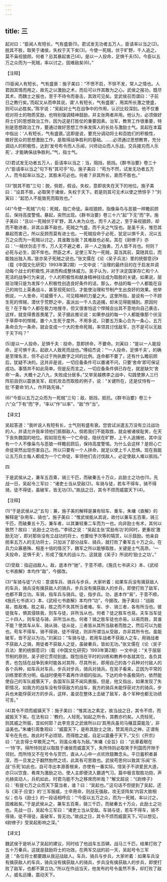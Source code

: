 ```yaml
---
---
---
```

title: 三
---



起对曰：“臣闻人有短长，气有盛衰(1)。君试发无功者五万人，臣请率以当之(2)。脱其不胜，取笑于诸侯，失权于天下矣(3)。今使一死贼，伏于旷野，千人追之，莫不枭视狼顾。何者？忌其暴起害己(4)。是以一人投命，足惧千夫(5)。今臣以五万之众而为一死贼，率以讨之，固难敌矣(6)。”

【注释】

(1)臣闻人有短长，气有盛衰：施子美曰：“不愤不启，不悱不发，常人之情也。人君因其情而用之，故先之以激励之术，而后可以作其敢为之心。武侯之报功，既尽其术，而魏士之报也，至于不待令而奋击，其效可见矣。宜武侯召而谓曰：‘子前日之教行矣。’而起又从而申其说，谓‘人有短长，气有盛衰’，用其所长激之使盛，则可以必胜矣。”陈宇说：“吴起对士气在战争中的作用，认识比较深刻。他不仅重视对将士的物质奖励，也特别强调精神鼓励，并主张两者并用。他认为，必须做好将士们的思想政治工作，因为这是打胜仗的重要因素。治军，教育工作很重要，特别是思想政治工作，要通过做好思想工作来发挥人的长处与激励士气。吴起在本篇中指出：‘人有短长，气有盛衰。’这即是说，要充分调动将士和百姓们的积极性，做好民众的思想激励工作，是取得战争胜利的基础。……必须通过思想教育，充分调动人的积极性，达到‘发号布令而人乐闻，兴师动众而人乐战，交兵接刃而人乐死’，才能确保战争胜利。”气，指士气。

(2)君试发无功者五万人，臣请率以当之：当，阻挡，抵挡。《群书治要》卷三十六“臣请率以当之”句下有“其可乎”句。施子美曰：“苟为不然，试发无功者五万人，而令起率以当之，其胜未可必也。何者？非其所长，衰而不胜也。”

(3)“脱其不胜”三句：脱，倘若，假设。失权，意即丧失在天下的地位。施子美曰：“设其不胜，必取笑于诸侯，失权于天下。若是则其可无术以使之愤悱乎？”刘寅曰：“起恐人不能致死而取败也。”

(4)“今使一死贼”六句：死贼，指亡命徒。枭视狼顾，指像枭鸟与恶狼一样瞻前顾后，保持高度警惕。暴起，突然出现。《群书治要》卷三十六“起”下无“而”字。施子美曰：“且以一死贼伏于旷野，其人未为众也，而千人追之，至于枭视狼顾，却而不敢进者，非其众寡不敌也，死贼之气盛，而千夫之气馁也。是虽千夫，惟恐其暴起而害己，所以反顾而莫有进士也。一死贼投命于必死，犹足以惧千夫，况以五万之众而为一死贼以讨之，其谁敢当我？其难敌也必矣。其在《尉缭子》亦曰：‘一贼伏剑击于市，万人无不避之者，非一人之独勇，万人皆不肖也。何则？必死与必生，固不侔也。然臣之术，足使三军为一死贼，莫当其前，莫随其后，而能独出独入焉。’是亦吴子死贼之说也。”张文儒在《论〈吴子兵法〉里的统御意识》（载《中国文化研究》1993年第2期）一文中说：“治理的最终目的在于启发并调动每个战士的积极性,并进而构成整体威力。吴子认为，对于决定国家存亡和个人死活的战争行为来说，个人的积极性和献身精神往往成为取胜的关键。如果说，层层治理只是为发挥个人积极性创造良好条件的话，那么，参战的每一个人都能在自己的岗位上英勇战斗，甚至视死如归，才能使治理和节制产生出良好的效果。他举例说，一人舍命，可威慑千人，可见精神的力量之大。这里所指，是说有一个不顾生死的悍贼，潜伏于荒野之中，虽派出一千人去追捕，却未见得能捕到。原因何在？在于每个人都在极力地搜寻，但又很害怕这个悍贼会出其不意地向自己袭击，这样，就变得畏首畏尾了。吴子据此推论说：如果参战的每一个人都能像那个伏没于草莽中的悍贼，置个人生死于度外，不用多说，只要五万条心合为一条心，五万条命合为一条命，就会变成一个大的舍命死贼，率领其讨伐敌军，岂不是可以无敌于天下吗？”

(5)是以一人投命，足惧千夫：投命，意即拼命，不要命。刘寅曰：“是以一人能投命，足可惧千夫。起欲人人致死而战也。”傅绍杰说：“‘一人投命，足惧千夫’，的确是至理名言，但不必过于拘执数字之间的比例。连命都不要了，还有什么瞻前顾后，犹疑不决的。这并非是说，一切应备条件可以置诸不问，只要‘舍命’即可保证成功。事情并不如此简单。但是反而言之，一切应备条件俱已存在，就是缺欠‘舍命’一条，大概十之八九，失败成分居多。”又举吴越槜李之战中，勾践使罪人三行阵前自刭以震骇吴军，趁机攻击而取胜的例子，说：“关键所在，还是仗恃有一批‘不要命’的人，作开路先锋。”

(6)“今臣以五万之众而为一死贼”三句：敌，抵挡，抵抗。《群书治要》卷三十六“众”下有“而”字，“率以”作“以率”，“敌”作“当”。

【译文】

吴起答道：“我听说人有短有长，士气则有盛有衰。您尝试派遣五万没有立过战功的人，并请允许我率领他们抵御敌人。倘若我们不能取胜，就会被诸侯耻笑，在天下丧失魏国的地位。假如现在有一个亡命徒，隐伏在旷野，上千人追捕他，其中没有一个人不像枭鸟与恶狼一样瞻前顾后，保持高度警惕。为什么会这样？是担心亡命徒突然出现伤害自己。所以只要有一个人拼命，就足以使上千人恐惧。现在我能让五万兵士每人都成为一个亡命徒，率领他们去讨伐敌人，必定使敌人难以抵挡。”

四

于是武侯从之，兼车五百乘，骑三千匹，而破秦五十万众，此励士之功也(1)。先战一日，吴起令三军曰：“诸吏士当从受敌(2)。车骑与徒，若车不得车，骑不得骑，徒不得徒，虽破军，皆无功(3)。”故战之日，其令不烦而威震天下(4)。

【注释】

(1)“于是武侯从之”五句：兼，施子美的解释是兼有轻车、重车，朱墉《直解》的解释是“杂用车、骑也”。施子美曰：“惟武侯能从其说，故付以兼车五百乘，骑三千匹，而破秦五十万。兼车者，以其兼轻重二车而为一也。向非励士有术，其何以致然？故曰：‘此励士之功也。’”李硕之说：“吴起主张‘奖励有功’的同时，更重视‘激励无功’，即对那些没有立战功的将士，也要给予次等的犒赏，以示鼓励。他亲自统率五万人的无功将士，只加派了部分战车、骑兵，就打败了秦军五十万之众。在兵力众寡悬殊、相差十倍的情况下，魏军之所以能够取胜，关键是士气高昂，‘一夫投命，足惧千夫’，形成了强大的战斗力，这就是《吴子》所说的‘励士之功’。”

(2)受敌：指迎战敌人。敌，底本作“驰”，于意不顺，《施氏七书讲义》本、《武经七书直解》本均作“敌”，今据改。

(3)“车骑与徒”六句：意谓车兵、骑兵与步兵，大家听着：如果车兵没有擒获敌人的车兵，骑兵没有擒获敌人的骑兵，步兵没有擒获敌人的步兵，即使打败了敌军，也都不算立功。车骑，指车兵与骑兵。徒，指步兵。功，底本作“易”，于意不顺，《施氏七书讲义》本、《武经七书直解》本均作“功”，今据改。施子美曰：“战敌易，胜敌难。胜之易，胜之而不失其所当者难。车、步、骑三者，各有所当也。彼徒我车，惧其侵轶我，则车与徒，非所当从也。何者？徒之胜车也易。夫车当车徒二十四人，则车徒与骑，非所当从也。何者？骑之胜车徒也亦易。以易而胜，其谁不能？使其车从车、骑从骑、徒从徒，三者皆从其所当敌者而胜之，然后可以为能也。苟车不得车，骑不得骑，徒不得徒，则非所谓当从受敌，亦非其所令也。虽能破军，皆不足以为功。”刘寅曰：“车骑与徒，若用车战者不获敌人之车，用骑战者不获敌人之骑，用徒者不获敌人之徒，虽破秦兵，皆如无功。”张文儒在《论〈吴子兵法〉里的统御意识》（载《中国文化研究》1993年第2期）一文中说：“关于层层节制的原则，吴子把它贯彻到底。既包括在平时的训练和教养中各就其位，各负其责，也包括在战争到来时能各对其阵，尽其所长，即用自己的各个兵种对付敌人的各个兵种，如车兵对车兵，步兵对步兵，骑兵对骑兵。在吴子看来，正因为平常的训练里职责分明，临战时便用不着再作详细的指派。下达的命令虽极简约，依然能使自己的军队威慑天下，各国军队莫不闻风畏服。但是，他又指出，如果发现了失职情况，如我方的战车没有俘获敌方的战车，我方的骑兵未能俘获对方的骑兵，步兵也未能俘获对方的步兵，这样，虽说在整体上击破了敌军，各个军种也都无功绩可言。”

(4)其令不烦而威镇天下：施子美曰：“惟其法之素定，故当战之日，其令不烦，而威振天下矣。在法有曰：‘教约，人轻死。’如起之所令，其教亦约矣。人而轻死，则其威之所振，宜如何耶？此李克言之武侯所以曰‘其用兵虽司马穰苴莫能及’，非溢美也。”朱墉引周鲁观曰：“威震天下，是称其励士之效，赞其用兵之神，正谓有军令在先也。故此时不必烦琐，而得胜之威，自足以震叠于天下。”又引《开宗》曰：“此言得士卒敢死之气，则虽众难与为敌。”朱墉《全旨》曰：“此章着眼在一‘恃’字。得所恃则足以取胜于诸侯而威震天下，失所恃则必取笑于列国而开隙于邻封。而所恃又不在号令与赏罚，直从人心中一点欢欣鼓舞念头。平日蓄积者甚深，而一旦发之于翻然勃然之顷，此其有可思致也。武侯苟思何以致其‘乐闻’‘乐战’‘乐死’如此也，自可寻出本源善根来，亦使有一番实际。惜吴子不讲爱民大道，亦只以饮食、肴席为激励之功，使人主即便流入霸道气习。篇中极言取胜功勋，声光赫奕动人，兵机如此，时君乌能不为之移席而听哉？”解文超说：“《尉缭子》曰：‘有提七万之众而天下莫当者，谁？曰：“吴起也。”’这句话不但提到了吴起，还与《吴子·应变》的‘三军服威，士卒用命，则战无强敌，攻无坚阵矣’内容大致相似；也与《励士》的一段话相呼应：‘“今臣以五万之众，而为一死贼，率以讨之，固难敌矣。”于是武侯从之，兼车五百乘，骑三千匹，而破秦五十万众，此励土之功也。先战一日，吴起令三军曰：“诸吏士当从受敌。车骑与徒，若车不得车，骑不得骑，徒不得徒，虽破军，皆无功。”故战之日，其令不烦而威震天下。’可以想见，《尉缭子》受吴起影响之深。”

【译文】

魏武侯于是听从了吴起的建议，同时给了他战车五百辆，战马三千匹，结果打败了五十万秦兵，这就是鼓励将士的功效。在两军交战的前一天，吴起号令三军道：“各位将士都要跟从我迎战敌人。车兵、骑兵与步兵，大家听着：如果车兵没有擒获敌人的车兵，骑兵没有擒获敌人的骑兵，步兵没有擒获敌人的步兵，即使打败了敌军，也都不算立功。”所以在作战当天，他发布的号令虽然不多，却打败了敌人，威名远播，震动天下。